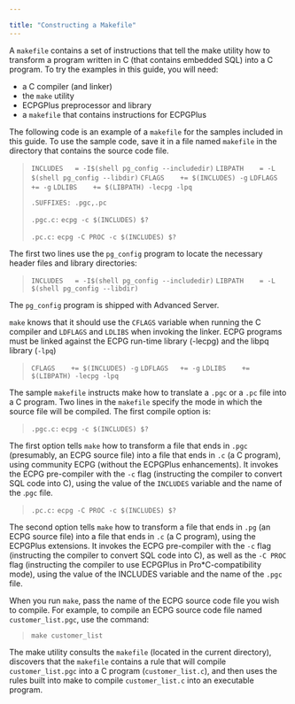 ---

title: "Constructing a Makefile"
---

<div id="constructing_a_makefile" class="registered_link"></div>

A `makefile` contains a set of instructions that tell the make utility how to transform a program written in C (that contains embedded SQL) into a C program. To try the examples in this guide, you will need:

- a C compiler (and linker)
- the `make` utility
- ECPGPlus preprocessor and library
- a `makefile` that contains instructions for ECPGPlus

The following code is an example of a `makefile` for the samples included in this guide. To use the sample code, save it in a file named `makefile` in the directory that contains the source code file.

> `INCLUDES   = -I$(shell pg_config --includedir)`
> `LIBPATH    = -L $(shell pg_config --libdir)`
> `CFLAGS    += $(INCLUDES) -g`
> `LDFLAGS   += -g`
> `LDLIBS    += $(LIBPATH) -lecpg -lpq`
>
> `.SUFFIXES: .pgc,.pc`
>
> `.pgc.c:`
> 	`ecpg -c $(INCLUDES) $?`
>
> `.pc.c:`
> 	`ecpg -C PROC -c $(INCLUDES) $?`

The first two lines use the `pg_config` program to locate the necessary header files and library directories:

> `INCLUDES   = -I$(shell pg_config --includedir)`
> `LIBPATH    = -L $(shell pg_config --libdir)`

The `pg_config` program is shipped with Advanced Server.

`make` knows that it should use the `CFLAGS` variable when running the C compiler and `LDFLAGS` and `LDLIBS` when invoking the linker. ECPG programs must be linked against the ECPG run-time library (-lecpg) and the libpq library (`-lpq`)

> `CFLAGS    += $(INCLUDES) -g`
> `LDFLAGS   += -g`
> `LDLIBS    += $(LIBPATH) -lecpg -lpq`

The sample `makefile` instructs make how to translate a `.pgc` or a `.pc` file into a C program. Two lines in the `makefile` specify the mode in which the source file will be compiled. The first compile option is:

> `.pgc.c:`
> 	`ecpg -c $(INCLUDES) $?`

The first option tells `make` how to transform a file that ends in `.pgc` (presumably, an ECPG source file) into a file that ends in `.c` (a C program), using community ECPG (without the ECPGPlus enhancements). It invokes the ECPG pre-compiler with the `-c` flag (instructing the compiler to convert SQL code into C), using the value of the `INCLUDES` variable and the name of the .`pgc` file.

> `.pc.c:`
> 	`ecpg -C PROC -c $(INCLUDES) $?`

The second option tells `make` how to transform a file that ends in `.pg` (an ECPG source file) into a file that ends in `.c` (a C program), using the ECPGPlus extensions. It invokes the ECPG pre-compiler with the `-c` flag (instructing the compiler to convert SQL code into C), as well as the `-C PROC` flag (instructing the compiler to use ECPGPlus in Pro*C-compatibility mode), using the value of the INCLUDES variable and the name of the `.pgc` file.

When you run `make`, pass the name of the ECPG source code file you wish to compile. For example, to compile an ECPG source code file named `customer_list.pgc`, use the command:

>   `make customer_list`

The make utility consults the `makefile` (located in the current directory), discovers that the `makefile` contains a rule that will compile `customer_list.pgc` into a C program (`customer_list.c`), and then uses the rules built into make to compile `customer_list.c` into an executable program.
